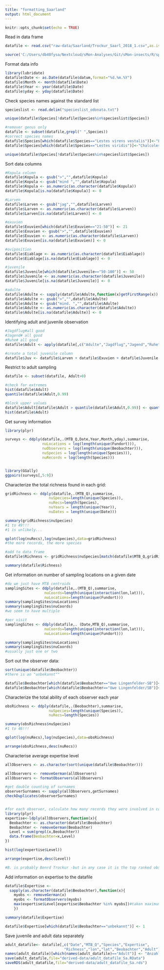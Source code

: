 ```yaml
---
title: "formatting_Saarland"
output: html_document
---
```


```r

knitr::opts_chunk$set(echo = TRUE)

```

Read in data frame

```r

datafile <- read.csv("raw-data/Saarland/Trockur_Saarl_2018_1.csv",as.is=T)

source('C:/Users/db40fysa/Nextcloud/sMon-Analyses/Git/sMon-insects/R/sparta_wrapper_functions.R')

```

Format data info

```r

library(lubridate)
datafile$Date <- as.Date(datafile$datum,format="%d.%m.%Y")
datafile$Month <- month(datafile$Date)
datafile$Year <- year(datafile$Date)
datafile$yday <- yday(datafile$Date)

```


Check species names against the standard list

```r
specieslist <- read.delim("specieslist_odonata.txt")

unique(datafile$Species[!datafile$Species%in%specieslist$Species])

#remover genus only
datafile <- subset(datafile,grepl(" ",Species))
#correct species names
datafile$Species[which(datafile$Species=="Lestes virens vestalis")]<-"Lestes virens"
datafile$Species[which(datafile$Species=="Lestes viridis")]<-"Chalcolestes viridis"

unique(datafile$Species[!datafile$Species%in%specieslist$Species])
```

Sort data columns

```r

#Kopula column
datafile$Kopula <- gsub(">","",datafile$Kopula)
datafile$Kopula <- gsub("mind ","",datafile$Kopula)
datafile$Kopula <- as.numeric(as.character(datafile$Kopula))
datafile$Kopula[is.na(datafile$Kopula)] <- 0

#Larven
datafile$Larven <- gsub("jag","",datafile$Larven)
datafile$Larven <- as.numeric(as.character(datafile$Larven))
datafile$Larven[is.na(datafile$Larven)] <- 0

#exuvien
datafile$Exuvien[which(datafile$Exuvien=="21-50")] <- 21
datafile$Exuvien <- gsub(">","",datafile$Exuvien)
datafile$Exuvien <- as.numeric(as.character(datafile$Larven))
datafile$Exuvien[is.na(datafile$Exuvien)] <- 0

#oviposition
datafile$Eiablage <- as.numeric(as.character(datafile$Eiablage))
datafile$Eiablage[is.na(datafile$Eiablage)] <- 0

#juvenile
datafile$Juvenile[which(datafile$Juvenile=="50-100")] <- 50
datafile$Juvenile <- as.numeric(as.character(datafile$Juvenile))
datafile$Juvenile[is.na(datafile$Juvenile)] <- 0

#adulte
datafile$Adulte <- sapply(datafile$Adulte,function(x)getFirstRange(x))
datafile$Adulte <- gsub(">","",datafile$Adulte)
datafile$Adulte <- gsub("mind. ","",datafile$Adulte)
datafile$Adulte <- as.numeric(as.character(datafile$Adulte))
datafile$Adulte[is.na(datafile$Adulte)] <- 0

```

Identifying adult and juvenile observation

```r

#Jagdflug#all good
#Jagend# all good
#Ruhe# all good
datafile$Adult <- apply(datafile[,c("Adulte","Jagdflug","Jagend","Ruhe","Eiablage","Kopula","Exuvien")],1,sum,na.rm=T)

#create a total juvenile column
datafile$Juv <- datafile$Larven + datafile$Exuvien + datafile$Juvenile

```

Restrict to adult sampling

```r

datafile <- subset(datafile, Adult>0)

#check for extremes
hist(datafile$Adult)
quantile(datafile$Adult,0.99)

#block upper values
datafile$Adult[datafile$Adult > quantile(datafile$Adult,0.99)] <- quantile(datafile$Adult,0.99)
hist(datafile$Adult)

```

Get survey information

```r

library(plyr)

surveys <- ddply(datafile,.(MTB_Q,Date,Year,Month,yday),summarise,
                 nuLocations = log(length(unique(Fundort))),
                 nuObservers = log(length(unique(Beobachter))),
                 nuSpecies = log(length(unique(Species))),
                 nuRecords = log(length(Species)))


library(GGally)
ggpairs(surveys[,5:9])


```

Characterize the total richness found in each grid:

```r
gridRichness <- ddply(datafile,.(MTB_Q),summarise,
                    nuSpecies=length(unique(Species)),
                    nuRecs=length(Species),
                    nuYears = length(unique(Year)),
                    nuDates = length(unique(Date)))

summary(gridRichness$nuSpecies)
#1 to 49!!!
#1 is unlikely...

qplot(log(nuRecs),log(nuSpecies),data=gridRichness)
#the more records, the more species

#add to data frame
datafile$Richness <- gridRichness$nuSpecies[match(datafile$MTB_Q,gridRichness$MTB_Q)]

summary(datafile$Richness)

```


Get information on number of sampling locations on a given date

```r

#do we just have MTB centroids
samplingSites <- ddply(datafile,.(MTB_Q),summarise,
                  nuCoords=length(unique(interaction(lon,lat))),
                  nuLocations=length(unique(Fundort)))
summary(samplingSites$nuLocations)
summary(samplingSites$nuCoords)
#we seem to have multiple

#per visit
samplingSites <- ddply(datafile,. (Date,MTB_Q),summarise,
                  nuCoords=length(unique(interaction(lon,lat))),
                  nuLocations=length(unique(Fundort)))

summary(samplingSites$nuLocations)
summary(samplingSites$nuCoords)
#usually just one or two

```

Sort out the observer data:

```r

sort(unique(datafile$Beobachter))
#there is an "unbekannt""

datafile$Beobachter[which(datafile$Beobachter=="Uwe Lingenfelder-SB")]<-"Uwe Lingenfelder"
datafile$Beobachter[which(datafile$Beobachter=="Uwe Lingenfelder/SB")]<-"Uwe Lingenfelder"

```

Characterize the total ability of each observer each year

```r

obsRichness <- ddply(datafile,.(Beobachter),summarise,
                    nuSpecies=length(unique(Species)),
                    nuRecs=length(Species))

summary(obsRichness$nuSpecies)
#1 to 46!!!

qplot(log(nuRecs),log(nuSpecies),data=obsRichness)

arrange(obsRichness,desc(nuRecs))

```

Characterise average expertise level

```r

allObservers <- as.character(sort(unique(datafile$Beobachter)))

allObservers <- removeGerman(allObservers)
allObservers <- formatObservers(allObservers)

#get double counting of surnames
observerSurnames <- sapply(allObservers,getSurnames)
checkDuplicates(observerSurnames)


#for each observer, calculate how many records they were involved in collecting
library(plyr)
expertise<-ldply(allObservers,function(x){
  Beobachter <- as.character(datafile$Beobachter)
  Beobachter <- removeGerman(Beobachter)
  Level = sum(grepl(x,Beobachter))
  data.frame(Beobachter=x,Level)
})

hist(log(expertise$Level))  

arrange(expertise,desc(Level))

#B. is probably Benrd Trockur -but in any case it is the top ranked observer

```

Add information on expertise to the datafile

```r

datafile$Expertise <-
  sapply(as.character(datafile$Beobachter),function(x){
    myobs <- removeGerman(x)
    myobs <- formatObservers(myobs)
    max(expertise$Level[expertise$Beobachter %in% myobs])#taken maximum level when there is a group of observers
    })

summary(datafile$Expertise)

```



```r

datafile$Expertise[which(datafile$Beobachter=="unbekannt")] <- 1

```

Save juvenile and adult data separately

```r

adult_datafile<- datafile[,c("Date","MTB_Q","Species","Expertise",
                           "Richness","lon","lat","Beobachter","Adult")]
names(adult_datafile)[which(names(adult_datafile)=="Adult")] <- "Anzahl_min"
save(adult_datafile,file="derived-data/adult_datafile_Sa.RData")
saveRDS(adult_datafile,file="derived-data/adult_datafile_Sa.rds")

```



